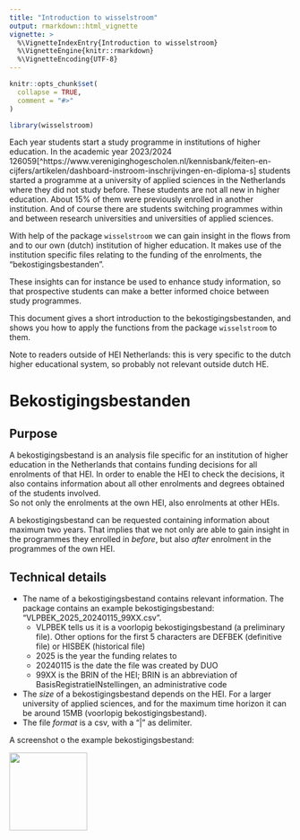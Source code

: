 ```yaml
---
title: "Introduction to wisselstroom"
output: rmarkdown::html_vignette
vignette: >
  %\VignetteIndexEntry{Introduction to wisselstroom}
  %\VignetteEngine{knitr::rmarkdown}
  %\VignetteEncoding{UTF-8}
---
```


```r
knitr::opts_chunk$set(
  collapse = TRUE,
  comment = "#>"
)
```

```r
library(wisselstroom)
```


Each year students start a study programme in institutions of higher education. In the academic year 2023/2024 126059[^https://www.vereniginghogescholen.nl/kennisbank/feiten-en-cijfers/artikelen/dashboard-instroom-inschrijvingen-en-diploma-s] students started a programme at a university of applied sciences in the Netherlands where they did not study before. These students are not all new in higher education. About 15% of them were previously enrolled in another institution. And of course there are students switching programmes within and between research universities and universities of applied sciences.

With help of the package `wisselstroom` we can gain insight in the flows from and to our own (dutch) institution of higher education. It makes use of the institution specific files relating to the funding of the enrolments, the "bekostigingsbestanden".  

These insights can for instance be used to enhance study information, so that prospective students can make a better informed choice between study programmes.  

This document gives a short introduction to the bekostigingsbestanden, and shows you how to apply the functions from the package `wisselstroom` to them.    

Note to readers outside of HEI Netherlands: this is very specific to the dutch higher educational system, so probably not relevant outside dutch HE.





# Bekostigingsbestanden  

## Purpose

A bekostigingsbestand is an analysis file specific for an institution of higher education in the Netherlands that contains funding decisions for all enrolments of that HEI. In order to enable the HEI to check the decisions, it also contains information about all other enrolments and degrees obtained of the students involved.  
So not only the enrolments at the own HEI, also enrolments at other HEIs.  

A  bekostigingsbestand can be requested containing information about maximum two years. That implies that we not only are able to gain insight in the programmes they enrolled in *before*, but also *after* enrolment in the programmes of the own HEI. 

## Technical details

-  The name of a bekostigingsbestand contains relevant information. The package contains an example bekostigingsbestand: "VLPBEK_2025_20240115_99XX.csv". 
    -  VLPBEK tells us it is a voorlopig bekostigingsbestand (a preliminary file). Other options for the first 5 characters are DEFBEK (definitive file) or HISBEK (historical file)
    -  2025 is the year the funding relates to
    -  20240115 is the date the file was created by DUO
    -  99XX is the BRIN of the HEI; BRIN is an abbreviation of BasisRegistratieINstellingen, an administrative code
-  The *size* of a bekostigingsbestand depends on the HEI. For a larger university of applied sciences, and for the maximum time horizon it can be around 15MB (voorlopig bekostigingsbestand).  
-  The file *format* is a csv, with a "|" as delimiter. 

A screenshot o the example bekostigingsbestand:  

<img src="bronbestand.png" align="left" height="139" alt="" />





##
